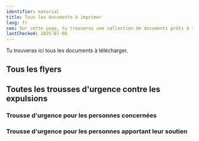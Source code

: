```yaml
---
identifier: material
title: Tous les documents à imprimer
lang: fr
seo: Sur cette page, tu trouveras une collection de documents prêts à imprimer. Tu peux télécharger tous les flyers sous forme de fichier unique, les imprimer et les distribuer.
lastChecked: 2025-07-08
---
```


Tu trouveras ici tous les documents à télécharger.

## Tous les flyers

<PdfLink collection="flyers" identifier="all" lang="all"></PdfLink>
<PdfLink collection="flyers" identifier="all" lang="ar"></PdfLink>
<PdfLink collection="flyers" identifier="all" lang="de"></PdfLink>
<PdfLink collection="flyers" identifier="all" lang="en"></PdfLink>
<PdfLink collection="flyers" identifier="all" lang="es"></PdfLink>
<PdfLink collection="flyers" identifier="all" lang="fr"></PdfLink>

## Toutes les trousses d'urgence contre les expulsions
### Trousse d'urgence pour les personnes concernées

<PdfLink collection="kits" identifier="affected" lang="ar"></PdfLink>
<PdfLink collection="kits" identifier="affected" lang="de"></PdfLink>
<PdfLink collection="kits" identifier="affected" lang="en"></PdfLink>
<PdfLink collection="kits" identifier="affected" lang="es"></PdfLink>
<PdfLink collection="kits" identifier="affected" lang="fr"></PdfLink>

### Trousse d'urgence pour les personnes apportant leur soutien

<PdfLink collection="kits" identifier="support" lang="ar"></PdfLink>
<PdfLink collection="kits" identifier="support" lang="de"></PdfLink>
<PdfLink collection="kits" identifier="support" lang="en"></PdfLink>
<PdfLink collection="kits" identifier="support" lang="es"></PdfLink>
<PdfLink collection="kits" identifier="support" lang="fr"></PdfLink>

